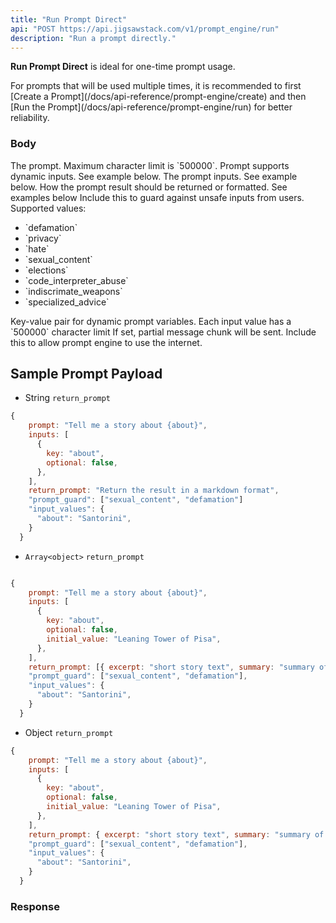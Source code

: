```yaml
---
title: "Run Prompt Direct"
api: "POST https://api.jigsawstack.com/v1/prompt_engine/run"
description: "Run a prompt directly."
---
```



<Info>**Run Prompt Direct** is ideal for one-time prompt usage.</Info>

<Info>
  For prompts that will be used multiple times, it is recommended to first
  [Create a Prompt](/docs/api-reference/prompt-engine/create) and then [Run the
  Prompt](/docs/api-reference/prompt-engine/run) for better reliability.
</Info>

<Snippet file="header.mdx" />

### Body

<ParamField body="prompt" type="string" required>
  The prompt. Maximum character limit is `500000`. Prompt supports dynamic
  inputs. See example below.
</ParamField>

<ParamField body="inputs" type="array<object>">
  The prompt inputs. See example below.
</ParamField>

<ParamField body="return_prompt" type="string | array | object">
  How the prompt result should be returned or formatted. See examples below
</ParamField>

<ParamField body="prompt_guard" type="array<string>">
  Include this to guard against unsafe inputs from users. Supported values:

  <ul>
    <li>`defamation`</li>
    <li>`privacy`</li>
    <li>`hate`</li>
    <li>`sexual_content`</li>
    <li>`elections`</li>
    <li>`code_interpreter_abuse`</li>
    <li>`indiscrimate_weapons`</li>
    <li>`specialized_advice`</li>
  </ul>
</ParamField>

<ParamField body="input_values" type="object">
  Key-value pair for dynamic prompt variables. Each input value has a `500000`
  character limit
</ParamField>

<ParamField body="stream" type="boolean" defaultValue="false">
  If set, partial message chunk will be sent.
</ParamField>

<ParamField body="use_internet" type="boolean" defaultValue="false">
  Include this to allow prompt engine to use the internet.
</ParamField>

## Sample Prompt Payload

- String `return_prompt`

```javascript
{
    prompt: "Tell me a story about {about}",
    inputs: [
      {
        key: "about",
        optional: false,
      },
    ],
    return_prompt: "Return the result in a markdown format",
    "prompt_guard": ["sexual_content", "defamation"]
    "input_values": {
      "about": "Santorini",
    }
  }
```

- `Array<object>` `return_prompt`

```javascript

{
    prompt: "Tell me a story about {about}",
    inputs: [
      {
        key: "about",
        optional: false,
        initial_value: "Leaning Tower of Pisa",
      },
    ],
    return_prompt: [{ excerpt: "short story text", summary: "summary of story" }],
    "prompt_guard": ["sexual_content", "defamation"],
    "input_values": {
      "about": "Santorini",
    }
  }
```

- Object `return_prompt`

```javascript
{
    prompt: "Tell me a story about {about}",
    inputs: [
      {
        key: "about",
        optional: false,
        initial_value: "Leaning Tower of Pisa",
      },
    ],
    return_prompt: { excerpt: "short story text", summary: "summary of story" },
    "prompt_guard": ["sexual_content", "defamation"],
    "input_values": {
      "about": "Santorini",
    }
  }
```

### Response

<BasicResponse />

<PromptEngineRunDirectSnippet />